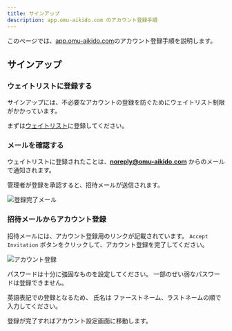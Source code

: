 ```yaml
---
title: サインアップ
description: app.omu-aikido.com のアカウント登録手順
---
```


このページでは、[app.omu-aikido.com](https://app.omu-aikido.com)のアカウント登録手順を説明します。

## サインアップ

### ウェイトリストに登録する

サインアップには、不必要なアカウントの登録を防ぐためにウェイトリスト制限がかかっています。

まずは[ウェイトリスト](https://accounts.omu-aikido.com/waitlist)に登録してください。

### メールを確認する

ウェイトリストに登録されたことは、**noreply@omu-aikido.com** からのメールで通知されます。

管理者が登録を承認すると、招待メールが送信されます。

![登録完了メール](https://raw.githubusercontent.com/omu-aikido/omu-aikido-docs/refs/heads/master/src/assets/invitation-mail2025-02-20.webp)

### 招待メールからアカウント登録

招待メールには、アカウント登録用のリンクが記載されています。
`Accept Invitation` ボタンをクリックして、アカウント登録を完了してください。

![アカウント登録](https://raw.githubusercontent.com/omu-aikido/omu-aikido-docs/refs/heads/master/src/assets/signup2025-02-20.webp)

パスワードは十分に強固なものを設定してください。
一部のぜい弱なパスワードは登録できません。


<Aside type="caution">
    英語表記での登録となるため、 氏名は
    ファーストネーム、ラストネームの順で入力してください。
</Aside>

登録が完了すればアカウント設定画面に移動します。
